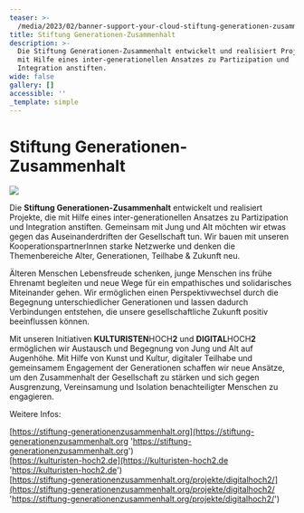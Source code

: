 ```yaml
---
teaser: >-
  /media/2023/02/banner-support-your-cloud-stiftung-generationen-zusammenhalt-1.jpg
title: Stiftung Generationen-Zusammenhalt
description: >-
  Die Stiftung Generationen-Zusammenhalt entwickelt und realisiert Projekte, die
  mit Hilfe eines inter-generationellen Ansatzes zu Partizipation und
  Integration anstiften.
wide: false
gallery: []
accessible: ''
_template: simple
---
```


# Stiftung Generationen-Zusammenhalt

![](/media/2023/02/banner-support-your-cloud-stiftung-generationen-zusammenhalt-1.jpg)

Die **Stiftung Generationen-Zusammenhalt** entwickelt und realisiert Projekte, die mit Hilfe eines inter-generationellen Ansatzes zu Partizipation und Integration anstiften. Gemeinsam mit Jung und Alt möchten wir etwas gegen das Auseinanderdriften der Gesellschaft tun. Wir bauen mit unseren KooperationspartnerInnen starke Netzwerke und denken die Themenbereiche Alter, Generationen, Teilhabe & Zukunft neu.

Älteren Menschen Lebensfreude schenken, junge Menschen ins frühe Ehrenamt begleiten und neue Wege für ein empathisches und solidarisches Miteinander gehen. Wir ermöglichen einen Perspektivwechsel durch die Begegnung unterschiedlicher Generationen und lassen dadurch Verbindungen entstehen, die unsere gesellschaftliche Zukunft positiv beeinflussen können.

Mit unseren Initiativen **KULTURISTEN**HOCH**2** und **DIGITAL**HOCH**2** ermöglichen wir Austausch und Begegnung von Jung und Alt auf Augenhöhe. Mit Hilfe von Kunst und Kultur, digitaler Teilhabe und gemeinsamem Engagement der Generationen schaffen wir neue Ansätze, um den Zusammenhalt der Gesellschaft zu stärken und sich gegen Ausgrenzung, Vereinsamung und Isolation benachteiligter Menschen zu engagieren.

Weitere Infos:

[https://stiftung-generationenzusammenhalt.org](https://stiftung-generationenzusammenhalt.org 'https://stiftung-generationenzusammenhalt.org')  
[https://kulturisten-hoch2.de](https://kulturisten-hoch2.de 'https://kulturisten-hoch2.de')  
[https://stiftung-generationenzusammenhalt.org/projekte/digitalhoch2/](https://stiftung-generationenzusammenhalt.org/projekte/digitalhoch2/ 'https://stiftung-generationenzusammenhalt.org/projekte/digitalhoch2/')
